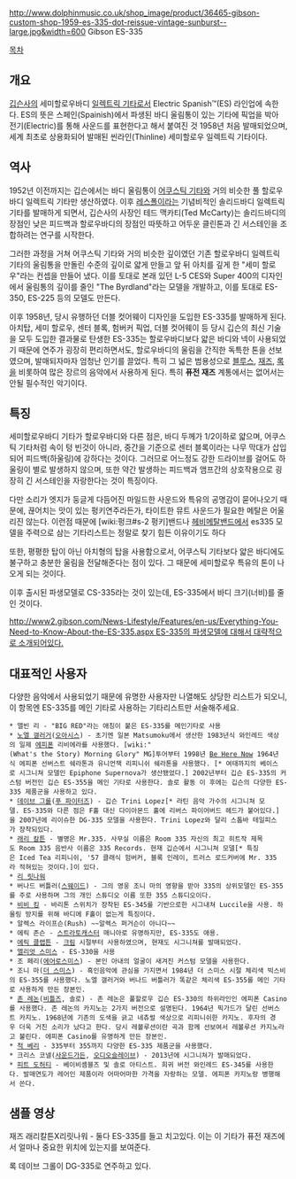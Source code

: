 http://www.dolphinmusic.co.uk/shop_image/product/36465-gibson-custom-shop-1959-es-335-dot-reissue-vintage-sunburst--large.jpg&width=600
Gibson ES-335

[[목차]]
== 개요 ==
[[깁슨]]사의 세미할로우바디 [[일렉트릭 기타]]로서 Electric Spanish™(ES) 라인업에 속한다. ES의 뜻은 스페인(Spainish)에서 파생된 바디 울림통이 있는 기타에 픽업을 박아 전기(Electric)를 통해 사운드를 표현한다고 해서 붙여진 것 1958년 처음 발매되었으며, 세계 최초로 상용화되어 발매된 씬라인(Thinline) 세미할로우 일렉트릭 기타이다.

== 역사 ==
1952년 이전까지는 깁슨에서는 바디 울림통이 [[어쿠스틱 기타]]와 거의 비슷한 풀 할로우 바디 일렉트릭 기타만 생산하였다. 이후 [[레스폴]]이라는 기념비적인 솔리드바디 일렉트릭 기타를 발매하게 되면서, 깁슨사의 사장인 테드 맥카티(Ted McCarty)는 솔리드바디의 장점인 낮은 피드백과 할로우바디의 장점인 따뜻하고 어두운 클린톤과 긴 서스테인을 조합하려는 연구를 시작한다.

그러한 과정을 거쳐 어쿠스틱 기타와 거의 비슷한 깊이였던 기존 할로우바디 일렉트릭 기타의 울림통을 만돌린 수준의 깊이로 얇게 만들고 앞 뒤 아치를 깊게 한 "세미 할로우"라는 컨셉을 만들어 냈다. 이를 토대로 본래 있던 L-5 CES와 Super 400의 디자인에서 울림통의 깊이를 줄인 "The Byrdland"라는 모델을 개발하고, 이를 토대로 ES-350, ES-225 등의 모델도 만든다.

이후 1958년, 당시 유행하던 더블 컷어웨이 디자인을 도입한 ES-335를 발매하게 된다. 아치탑, 세미 할로우, 센터 블록, 험버커 픽업, 더블 컷어웨이 등 당시 깁슨의 최신 기술을 모두 도입한 결과물로 탄생한 ES-335는 할로우바디보다 얇은 바디와 넥이 사용되었기 때문에 연주가 굉장히 편리하면서도, 할로우바디의 울림을 간직한 독특한 톤을 선보였으며, 발매되자마자 엄청난 인기를 끌었다. 특히 그 넓은 범용성으로 [[블루스]], [[재즈]], [[록]]을 비롯하여 많은 장르의 음악에서 사용하게 된다. 특히 '''퓨전 재즈''' 계통에서는 없어서는 안될 필수적인 악기이다.

== 특징 ==
세미할로우바디 기타가 할로우바디와 다른 점은, 바디 두께가 1/2이하로 얇으며, 어쿠스틱 기타처럼 속이 텅 빈것이 아니라, 중간을 기준으로 센터 블록이라는 나무 막대가 삽입되어 피드백(하울링)에 강하다는 것이다. 그러므로 어느정도 강한 드라이브를 걸어도 하울링이 별로 발생하지 않으며, 또한 약간 발생하는 피드백과 앰프간의 상호작용으로 굉장히 긴 서스테인을 자랑한다는 것이 특징이다. 

다만 소리가 엣지가 둥글게 다듬어진 마일드한 사운드와 특유의 공명감이 묻어나오기 때문에, 끊어치는 맛이 있는 펑키연주라든가, 타이트한 뮤트 사운드가 필요한 메탈은 어울리진 않는다. 이런점 때문에 [wiki:펑크#s-2 펑키]밴드나 [[헤비메탈]]밴드에서 es335 모델을 주력으로 삼는 기타리스트는 정말로 찾기 힘든 이유이기도 하다 

또한, 평평한 탑이 아닌 아치형의 탑을 사용함으로서, 어쿠스틱 기타보다 얇은 바디에도 불구하고 충분한 울림을 전달해준다는 점이 있다. 그 때문에 세미할로우 특유의 톤이 나오게 되는 것이다.

이후 출시된 파생모델로 CS-335라는 것이 있는데, ES-335에서 바디 크기(너비)를 줄인 것이다.

[[http://www2.gibson.com/News-Lifestyle/Features/en-us/Everything-You-Need-to-Know-About-the-ES-335.aspx ES-335의 파생모델에 대해서 대략적으로 소개되어있다.]]

== 대표적인 사용자 ==
다양한 음악에서 사용되었기 때문에 유명한 사용자만 나열해도 상당한 리스트가 되오니, 이 항목엔 ES-335를 메인 기타로 사용하는 기타리스트만 서술해주세요.
 * 앨빈 리 - "BIG RED"라는 애칭이 붙은 ES-335를 메인기타로 사용 
 * [[노엘 갤러거]]([[오아시스]]) - 초기엔 일본 Matsumoku에서 생산한 1983년식 와인레드 색상의 일제 [[에피폰]] 리비에라를 사용했다. [wiki:"(What's the Story) Morning Glory" MG]투어부터 1998년 [[Be Here Now]] 1964년식 에피폰 선버스트 쉐라톤과 유니언잭 리피니쉬 쉐라톤을 사용했다. [* 여태까지의 베이스로 시그니쳐 모델인 Epiphone Supernova가 생산됐었다.] 2002년부터 깁슨 ES-335의 커스텀 버전인 깁슨 ES-355을 메인 기타로 사용한다. 솔로 활동 이 후에는 깁슨의 다양한 ES-335 제품군을 사용하고 있다.
 * [[데이브 그롤]]([[푸 파이터즈]]) - 깁슨 Trini Lopez[* 라틴 음악 가수의 시그니쳐 모델. ES-335와 다른 점은 F홀 대신 다이아몬드 홀에 리버스 파이어버드 헤드가 붙어있다.]을 2007년에 리이슈한 DG-335 모델을 사용한다. Trini Lopez와 달리 스톱바 테일피스가 장착되있다.
 * [[래리 칼튼]] - 별명은 Mr.335. 사무실 이름은 Room 335 자신의 최고 히트작 제목도 Room 335 음반사 이름은 335 Records. 현재 깁슨에서 시그니쳐 모델[* 특징은 Iced Tea 리피니쉬, '57 클래식 험버커, 블록 인레이, 트러스 로드커버에 Mr. 335라 적혀있는 것이다.]이 있다.
 * [[리 릿나워]]
 * 버나드 버틀러([[스웨이드]]) - 그의 영웅 조니 마의 영향을 받아 335의 상위모델인 ES-355를 주로 사용하며 그의 개인 스튜디오 이름 또한 355 스튜디오이다.
 * [[비비 킹]] - 바리톤 스위치가 장착된 ES-345를 기반으로한 시그내쳐 Luccile을 사용. 하울링 방지를 위해 바디에 F홀이 없는게 특징이다.
 * 알렉스 라이프슨(Rush) ~~알렉스 퍼거슨이 아니다~~
 * 에릭 존슨 - [[스트라토캐스터]] 매니아로 유명하지만, ES-335도 애용.
 * [[에릭 클랩튼]] - [[크림]] 시절부터 사용하였으며, 현재도 시그니쳐를 발매되었다.
 * [[엘리엇 스미스]] - ES-330을 사용
 * 조 페리([[에어로스미스]]) - 본인 아내의 얼굴이 새겨진 커스텀 모델을 사용한다.
 * 조니 마([[더 스미스]]) - 흑인음악에 관심을 가지면서 1984년 더 스미스 시절 체리색 빅스비의 ES-355를 사용했다. 노엘 갤러거와 버나드 버틀러가 똑같은 체리색 ES-355를 메인 기타로 사용하게 만든 장본인.
 * [[존 레논]]([[비틀즈]], 솔로) - 존 레논은 풀할로우 깁슨 ES-330의 하위라인인 에피폰 Casino를 사용했다. 존 레논의 카지노는 2가지 버전으로 설명된다. 1964년 픽가드가 달린 선버스트 카지노. 1968년에 기존의 도색을 긁고 네츄럴 색상으로 리피니쉬한 카지노. 후자의 경우 더욱 거친 소리가 났다고 한다. 당시 레볼루션이란 곡과 함께 선보여서 레볼루션 카지노라고 불린다. 에피폰 Casino를 유명하게 만든 장본인.
 * [[척 베리]] - 335부터 355까지 다양한 ES-335 제품군을 사용했다.
 * 크리스 코넬([[사운드가든]], [[오디오슬레이브]]) - 2013년에 시그니쳐가 발매되었다.
 * [[피트 도허티]] - 베이비솀블즈 및 솔로 아티스트. 희귀 버전 와인레드 ES-345를 사용한다. 발매연도가 레어인 제품이라 어마어마한 가격을 자랑하는 모델. 에피폰 카지노랑 병행해서 쓴다. 
== 샘플 영상 ==
재즈
{{{#!html
<object width="480" height="385"><param name="movie" value="http://www.youtube.com/v/JfchN7G-oQk&hl=ko_KR&fs=1&"></param><param name="allowFullScreen" value="true"></param><param name="allowscriptaccess" value="always"></param><embed src="http://www.youtube.com/v/JfchN7G-oQk&hl=ko_KR&fs=1&" type="application/x-shockwave-flash" allowscriptaccess="always" allowfullscreen="true" width="480" height="385"></embed></object>
}}}
래리칼튼X리릿나워 - 둘다 ES-335를 들고 치고있다. 
이는 이 기타가 퓨전 재즈에서 얼마나 중요한 위치에 있는지를 보여준다.

록
{{{#!html
<object width="425" height="344"><param name="movie" value="http://www.youtube.com/v/VgRAMUxk-_c&hl=ko_KR&fs=1&rel=0"></param><param name="allowFullScreen" value="true"></param><param name="allowscriptaccess" value="always"></param><embed src="http://www.youtube.com/v/VgRAMUxk-_c&hl=ko_KR&fs=1&rel=0" type="application/x-shockwave-flash" allowscriptaccess="always" allowfullscreen="true" width="425" height="344"></embed></object>
}}}
데이브 그롤이 DG-335로 연주하고 있다.

